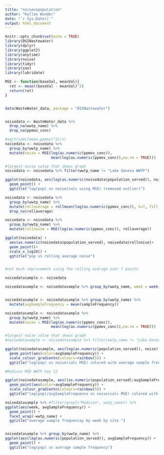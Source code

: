 ```yaml
---
title: "noisevspopulation"
author: "Kyllan Wunder"
date: "`r Sys.Date()`"
output: html_document
---
```


```r
knitr::opts_chunk$set(echo = TRUE)
library(DSIWastewater)
library(dplyr)
library(ggplot2)
library(anytime)
library(noise)
library(tidyr)
library(zoo)
library(lubridate)
```


```r
MSE <- function(baseVal, meanVal){
  ret <- mean((baseVal - meanVal)^2)
  return(ret)
}


data(WasteWater_data, package = "DSIWastewater")


noisedata <- WasteWater_data %>% 
  drop_na(wwtp_name) %>% 
  drop_na(ppmov_conc)

#sqrt(sum((mean-ppmov)^2)/n)
noisedata <- noisedata %>% 
  group_by(wwtp_name) %>% 
  mutate(noise = MSE(log(as.numeric(ppmov_conc)), 
                     mean(log(as.numeric(ppmov_conc)),na.rm = TRUE)))

#largest noise value that skews graph
noisedata <- noisedata %>% filter(wwtp_name != "Lake Geneva WWTP")

ggplot(noisedata, aes(log(as.numeric(noisedata$population_served)), noisedata$noise)) +
  geom_point() +
  ggtitle("log(pop) vs noise(calc using MSE) (removed outlier)")


```

```r

noisedata <- noisedata %>% 
  group_by(wwtp_name) %>% 
  mutate(rollaverage = rollmean(log(as.numeric(ppmov_conc)), k=7, fill = NA)) %>% 
  drop_na(rollaverage)

noisedata <- noisedata %>% 
  group_by(wwtp_name) %>% 
  mutate(rollnoise = MSE(log(as.numeric(ppmov_conc)), rollaverage))

ggplot(noisedata) +
  aes(as.numeric(noisedata$population_served), noisedata$rollnoise)+
  geom_point()+
  scale_x_log10() +
  ggtitle("pop vs rolling average noise")


#not much improvement using the rolling average over 7 points
```

```r
noisedatasample <- noisedata

noisedatasample <- noisedatasample %>% group_by(wwtp_name, week = week(anydate(sample_collect_date))) %>% mutate(sampleFrequency = n()) %>% ungroup()


noisedatasample <- noisedatasample %>% group_by(wwtp_name) %>% 
  mutate(avgSampleFrequency = mean(sampleFrequency))

```


```r

noisedatasample <- noisedatasample %>% 
  group_by(wwtp_name) %>% 
  mutate(noise = MSE(log(as.numeric(ppmov_conc)), 
                     mean(log(as.numeric(ppmov_conc)),na.rm = TRUE)))

#largest noise value that skews graph
#noisedatasample <- noisedatasample %>% filter(wwtp_name != "Lake Geneva WWTP")

ggplot(noisedatasample, aes(log(as.numeric(population_served)), noise)) +
  geom_point(aes(color=avgSampleFrequency)) +
  scale_colour_gradientn(colours=rainbow(5)) +
  ggtitle("log(pop) vs noise(calc MSE) colored with average sample frequence")

#Madison MSD WWTF has 12
```

```r
ggplot(noisedatasample, aes((as.numeric(population_served)/avgSampleFrequency), noise)) +
  geom_point(aes(color=avgSampleFrequency)) +
  scale_colour_gradientn(colours=rainbow(5)) +
  ggtitle("log(pop)/avgSampleFrequence vs noise(calc MSE) colored with average sample frequence")
```


```r
noisedatasample %>% #filter(grepl("Madison", wwtp_name)) %>%
ggplot(aes(week, avgSampleFrequency)) +
  geom_point() +
  facet_wrap(~wwtp_name) +
  ggtitle("average sample frequencey by week by site ")


noisedatasample %>% group_by(wwtp_name) %>%
ggplot(aes(log(as.numeric(population_served)), avgSampleFrequency)) +
  geom_point() +
  ggtitle("log(pop) vs average sample frequency")
```

